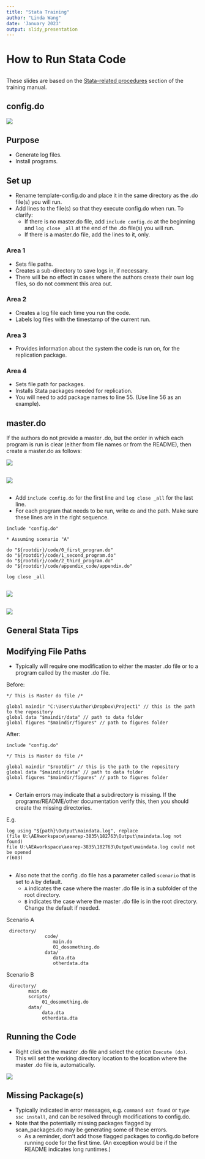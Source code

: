 ```yaml
---
title: "Stata Training"
author: "Linda Wang"
date: 'January 2023'
output: slidy_presentation
---
```


# How to Run Stata Code

##

These slides are based on the [Stata-related procedures](https://labordynamicsinstitute.github.io/replicability-training-manual-new/96-00-using-Stata.html) section of the training manual.

## config.do

![](images/stata_config.png)


## Purpose

- Generate log files.
- Install programs.

## Set up

- Rename template-config.do and place it in the same directory as the .do file(s) you will run.
- Add lines to the file(s) so that they execute config.do when run. To clarify:
  - If there is no master.do file, add ` include config.do` at the beginning and ` log close _all` at the end of the .do file(s) you will run.
  - If there is a master.do file, add the lines to it, only.

### Area 1

- Sets file paths.
- Creates a sub-directory to save logs in, if necessary.
- There will be no effect in cases where the authors create their own log files, so do not comment this area out.

### Area 2

- Creates a log file each time you run the code.
- Labels log files with the timestamp of the current run.

### Area 3

- Provides information about the system the code is run on, for the replication package.

### Area 4

- Sets file path for packages.
- Installs Stata packages needed for replication.
- You will need to add package names to line 55. (Use line 56 as an example).


## master.do

If the authors do not provide a master .do, but the order in which each program is run is clear (either from file names or from the README), then create a master.do as follows:

![](images/doeditor.png)

##

![](images/doeditor2.png)

##

- Add ` include config.do` for the first line and ` log close _all` for the last line.
- For each program that needs to be run, write ` do` and the path. Make sure these lines are in the right sequence.

```
include "config.do"
 
* Assuming scenario "A"

do "${rootdir}/code/0_first_program.do" 
do "${rootdir}/code/1_second_program.do"
do "${rootdir}/code/2_third_program.do"
do "${rootdir}/code/appendix_code/appendix.do"

log close _all

```

##

![](images/master-example.png)

##

![](images/code_repo.png)

## General Stata Tips


## Modifying File Paths

- Typically will require one modification to either the master .do file or to a program called by the master .do file. 

Before:

```
*/ This is Master do file /*

global maindir "C:\Users\Author\Dropbox\Project1" // this is the path to the repository
global data "$maindir/data" // path to data folder
global figures "$maindir/figures" // path to figures folder
```

After:

```
include "config.do"

*/ This is Master do file /*

global maindir "$rootdir" // this is the path to the repository
global data "$maindir/data" // path to data folder
global figures "$maindir/figures" // path to figures folder
```

##

- Certain errors may indicate that a subdirectory is missing. If the programs/README/other documentation verify this, then you should create the missing directories.

E.g.

```
log using "${path}\Output\maindata.log", replace
(file U:\AEAworkspace\aearep-3835\182763\Output\maindata.log not found)
file U:\AEAworkspace\aearep-3835\182763\Output\maindata.log could not be opened
r(603)
```

##

- Also note that the config .do file has a parameter called `scenario` that is set to `A` by default.
  - `A` indicates the case where the master .do file is in a subfolder of the root directory.
  - `B` indicates the case where the master .do file is in the root directory. Change the default if needed.

Scenario A

```
 directory/
              code/
                 main.do
                 01_dosomething.do
              data/
                 data.dta
                 otherdata.dta

```

Scenario B

```
 directory/
        main.do
        scripts/
             01_dosomething.do
        data/
             data.dta
             otherdata.dta
```

## Running the Code

- Right click on the master .do file and select the option `Execute (do)`. This will set the working directory location to the location where the master .do file is, automatically.

![](images/execute-do.png)

## Missing Package(s)

- Typically indicated in error messages, e.g. ``command not found`` or ``type ssc install``, and can be resolved through modifications to config.do.
- Note that the potentially missing packages flagged by scan_packages.do may be generating some of these errors.
  - As a reminder, don't add those flagged packages to config.do before running code for the first time. (An exception would be if the README indicates long runtimes.)
